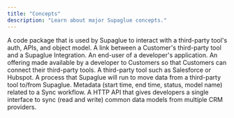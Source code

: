 ```yaml
---
title: "Concepts"
description: "Learn about major Supaglue concepts."
---
```


<CardGroup cols={2}>
  <Card title="Connector" icon="square-terminal">
    A code package that is used by Supaglue to interact with a third-party tool's auth, APIs, and object model.
  </Card>
  <Card title="Connection" icon="connectdevelop">
    A link between a Customer's third-party tool and a Supaglue Integration.
  </Card>
  <Card title="Customer" icon="person">
    An end-user of a developer's application.
  </Card>
  <Card title="Integration" icon="code-compare">
    An offering made available by a developer to Customers so that Customers can connect their third-party tools.
  </Card>
  <Card title="Provider" icon="salesforce">
    A third-party tool such as Salesforce or Hubspot.
  </Card>
  <Card title="Sync workflow" icon="file-export">
    A process that Supaglue will run to move data from a third-party tool to/from Supaglue.
  </Card>
  <Card title="Sync Info" icon="database">
    Metadata (start time, end time, status, model name) related to a Sync workflow.
  </Card>
  <Card title="Unified API" icon="rotate">
    A HTTP API that gives developers a single interface to sync (read and write) common data models from multiple CRM providers.
  </Card>
</CardGroup>

